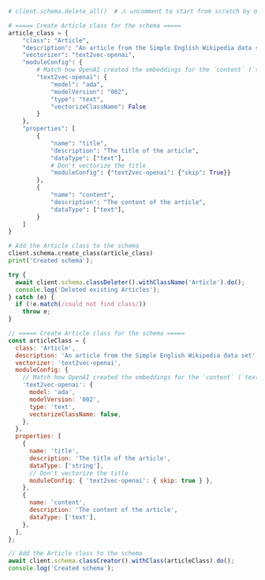 
<Tabs groupId="languages">
<TabItem value="py" label="Python">

```python
# client.schema.delete_all()  # ⚠️ uncomment to start from scratch by deleting ALL data

# ===== Create Article class for the schema =====
article_class = {
    "class": "Article",
    "description": "An article from the Simple English Wikipedia data set",
    "vectorizer": "text2vec-openai",
    "moduleConfig": {
        # Match how OpenAI created the embeddings for the `content` (`text`) field
        "text2vec-openai": {
            "model": "ada",
            "modelVersion": "002",
            "type": "text",
            "vectorizeClassName": False
        }
    },
    "properties": [
        {
            "name": "title",
            "description": "The title of the article",
            "dataType": ["text"],
            # Don't vectorize the title
            "moduleConfig": {"text2vec-openai": {"skip": True}}
        },
        {
            "name": "content",
            "description": "The content of the article",
            "dataType": ["text"],
        }
    ]
}

# Add the Article class to the schema
client.schema.create_class(article_class)
print('Created schema');
```

</TabItem>

<TabItem value="js" label="JavaScript/TypeScript">

```js
try {
  await client.schema.classDeleter().withClassName('Article').do();
  console.log('Deleted existing Articles');
} catch (e) {
  if (!e.match(/could not find class/))
    throw e;
}

// ===== Create Article class for the schema =====
const articleClass = {
  class: 'Article',
  description: 'An article from the Simple English Wikipedia data set',
  vectorizer: 'text2vec-openai',
  moduleConfig: {
    // Match how OpenAI created the embeddings for the `content` (`text`) field
    'text2vec-openai': {
      model: 'ada',
      modelVersion: '002',
      type: 'text',
      vectorizeClassName: false,
    },
  },
  properties: [
    {
      name: 'title',
      description: 'The title of the article',
      dataType: ['string'],
      // Don't vectorize the title
      moduleConfig: { 'text2vec-openai': { skip: true } },
    },
    {
      name: 'content',
      description: 'The content of the article',
      dataType: ['text'],
    },
  ],
};

// Add the Article class to the schema
await client.schema.classCreator().withClass(articleClass).do();
console.log('Created schema');
```

</TabItem>

</Tabs>
